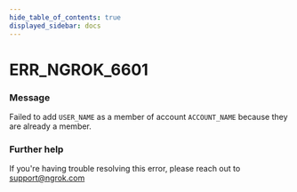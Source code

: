 ```yaml
---
hide_table_of_contents: true
displayed_sidebar: docs
---
```



# ERR_NGROK_6601

### Message

Failed to add `USER_NAME` as a member of account `ACCOUNT_NAME` because they are already a member.

<ErrorDetails error="err_ngrok_6601" />

### Further help

If you're having trouble resolving this error, please reach out to [support@ngrok.com](mailto:support@ngrok.com?subject=Help%20with%20ERR_NGROK_6601)
